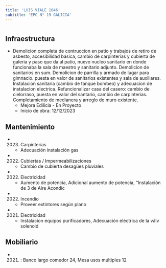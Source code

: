 ```yaml
---
title: 'LUIS VIALE 1046'
subtitle: 'EPC N° 19 GALICIA'
---
```


#
## Infraestructura

* Demolicion completa de contruccion en patio y trabajos de retiro de asbesto, accesibilidad  basica, cambio de carpinterias y cubierta  de galeria y paso que da al patio, nuevo nucleo sanitario en donde funcionaba la sala de maestro y sanitario adjunto. Demolicion de sanitarios en sum. Demolicion de parrilla y armado de lugar para gimnacio.  puesta en valor de sanitarios existentes y sala de auxiliares. Instalacion sanitaria (cambio de tanque bombeo) y adecuacion de instalacion electrica. Refuncionalizar casa del casero: cambio de cielorraso, puesta en valor del santario, cambio de carpinterias. Completamiento de medianera y arreglo de muro existente. 
    + Mejora Edilicia - En Proyecto 
    + Inicio de obra: 12/12/2023 






## Mantenimiento

*  (2023) Carpinterías 
    + Adecuación instalación gas

*  (2022) Cubiertas / Impermeabilizaciones 
    + Cambio de cubierta  desagües pluviales

*  (2022) Electricidad 
    + Aumento de potencia, Adicional aumento de potencia, “Instalación de 3 de Aire Acondic

*  (2022) Incendio 
    + Proveer extintores según plano

*  (2021) Electricidad 
    + Instalacion equipos purificadores, Adecuación eléctrica de la válv solenoid





## Mobiliario

*  (2021) : Banco largo comedor 24, Mesa usos múltiples 12 



